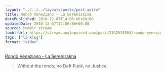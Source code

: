 ```yaml
---
layout: "../../../layouts/posts/post.astro"
title: Rondò Veneziano - La Serenissima
datePublished: 2010-12-07T14:06:00+00:00
updatedDate: 2010-12-07T14:06:00+00:00
source: tumblr stream
tumblrUrl: https://stream.anglepoised.com/post/2132538964/rondo-veneziano-la-serenissima-without-the
tags: ["linklog"]
format: "video"
---
```



<YouTube id="https://www.youtube.com/watch?v=6UDT3RtbYQw" />

[Rondò Veneziano - La Serenissima][1]

> Without the rondo, no Daft Punk, no Justice.

[1]: https://www.youtube.com/watch?v=6UDT3RtbYQw
